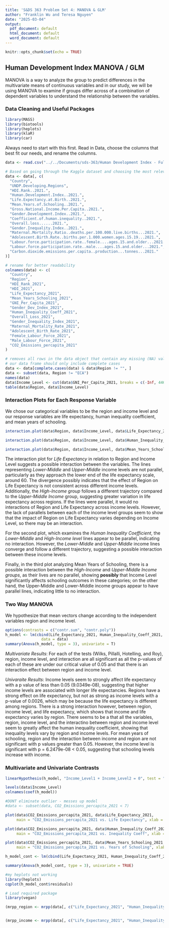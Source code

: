 ```yaml
---
title: 'S&DS 363 Problem Set 4: MANOVA & GLM'
author: "Franklin Wu and Teresa Nguyen"
date: "2025-03-04"
output:
  pdf_document: default
  html_document: default
  word_document: default
---
```


```r
knitr::opts_chunk$set(echo = TRUE)
```

## Human Development Index MANOVA / GLM

MANOVA is a way to analyze the group to predict differences in the multivariate means of continuous variables and in our study, we will be using MANOVA to examine if groups differ across of a combination of dependent variables to understand the relationship between the variables. 

### Data Cleaning and Useful Packages

```r
library(MASS)
library(biotools)
library(heplots)
library(klaR)
library(car)

```

Always need to start with this first. Read in Data, choose the columns that best fit our needs, and rename the columns.

```r
data <- read.csv("../../Documents/sds-363/Human Development Index - Full.csv")

# Based on going through the Kaggle dataset and choosing the most relevant features
data <- data[, c(
  "Country",
  "UNDP.Developing.Regions",
  "HDI.Rank..2021.",
  "Human.Development.Index..2021.",
  "Life.Expectancy.at.Birth..2021.",
  "Mean.Years.of.Schooling..2021.",
  "Gross.National.Income.Per.Capita..2021.",
  "Gender.Development.Index..2021.",
  "Coefficient.of.human.inequality..2021.",
  "Overall.loss......2021.",
  "Gender.Inequality.Index..2021.",
  "Maternal.Mortality.Ratio..deaths.per.100.000.live.births...2021.",
  "Adolescent.Birth.Rate..births.per.1.000.women.ages.15.19...2021.",
  "Labour.force.participation.rate..female....ages.15.and.older...2021.",
  "Labour.force.participation.rate..male....ages.15.and.older...2021.",
  "Carbon.dioxide.emissions.per.capita..production...tonnes...2021."
)]

# rename for better readability
colnames(data) <- c(
  "Country",
  "Region",
  "HDI_Rank_2021",
  "HDI_2021",
  "Life_Expectancy_2021",
  "Mean_Years_Schooling_2021",
  "GNI_Per_Capita_2021",
  "Gender_Dev_Index_2021",
  "Human_Inequality_Coeff_2021",
  "Overall_Loss_2021",
  "Gender_Inequality_Index_2021",
  "Maternal_Mortality_Rate_2021",
  "Adolescent_Birth_Rate_2021",
  "Female_Labour_Force_2021",
  "Male_Labour_Force_2021",
  "CO2_Emissions_percapita_2021"
)

# removes all rows in the data object that contain any missing (NA) values
# our data frame should only include complete cases 
data <- data[complete.cases(data) & data$Region != "", ]
data <- subset(data, Region != "ECA")
names(data)
data$Income_Level <- cut(data$GNI_Per_Capita_2021, breaks = c(-Inf, 4465, 13845, Inf), labels = c("Low-Middle", "Upper-Middle", "High"))
table(data$Region, data$Income_Level)

```

### Interaction Plots for Each Response Variable

We chose our categorical variables to be the region and income level and our response variables are life expectancy, human inequality coefficient, and mean years of schooling. 

```r

interaction.plot(data$Region, data$Income_Level, data$Life_Expectancy_2021, lwd = 3, col = c("red", "blue"), trace.label = "Income Level", xlab = "Region", ylab = "Life Expectancy", main = "Interaction Plot for Region, Income Level, and Life Expectancy")

interaction.plot(data$Region, data$Income_Level, data$Human_Inequality_Coeff_2021, lwd = 3, col = c("red", "blue"), trace.label = "Income Level", xlab = "Region", ylab = "Human Inequality Coefficient", main = "Interaction Plot for Region, Income Level, and Inequality Coef.")

interaction.plot(data$Region, data$Income_Level, data$Mean_Years_Schooling_2021, lwd = 3, col = c("red", "blue"), trace.label = "Income Level", xlab = "Region", ylab = "Mean Years of Schooling", main = "Interaction Plot for Region, Income Level, and Mean Years Schooling")
```

The interaction plot for *Life Expectancy* in relation to Region and Income Level suggests a possible interaction between the variables. The lines representing *Lower-Middle* and *Upper-Middle* income levels are not parallel, particularly as they approach the lower end of the life expectancy scale, around 60. The divergence possibly indicates that the effect of Region on Life Expectancy is not consistent across different income levels. Additionally, the *High-Income group* follows a different trajectory compared to the *Upper-Middle Income* group, suggesting greater variation in life expectancy across regions. If the lines were parallel, it would no interactions of Region and Life Expectancy across income levels. However, the lack of parallels between each of the income level groups seem to show that the impact of Region on Life Expectancy varies depending on Income Level, so there may be an interaction.

For the second plot, which examines the *Human Inequality Coefficient*, the *Lower-Middle* and *High-Income level* lines appear to be parallel, indicating no interaction. However, the *Lower-Middle* and *Upper-Middle* income lines converge and follow a different trajectory, suggesting a possible interaction between these income levels.

Finally, in the third plot analyzing Mean Years of Schooling, there is a possible interaction between the *High-Income* and *Upper-Middle Income groups*, as their lives are no parallel, showing **possibly** that Income Level significantly affects schooling outcomes in these categories; on the other hand, the Upper-Middle and Lower-Middle income groups appear to have parallel lines, indicating little to no interaction. 

### Two Way MANOVA

We hypothesize that mean vectors change according to the independent variables region and income level. 

```r
options(contrasts = c("contr.sum", "contr.poly"))
h_model <- lm(cbind(Life_Expectancy_2021, Human_Inequality_Coeff_2021, Mean_Years_Schooling_2021) ~ Region*Income_Level,  
                data = data)
summary(Anova(h_model, type = 3), univariate = T)
```

*Multivariate Results*: For each of the tests (Wilks, Pillalli, Hotelling, and Roy), region, income level, and interaction are all significant as all the p-values of each of these are under our critical value of 0.05 and that there is an interaction effect between region and income level. 

*Univaraite Results*: 
Income levels seem to strongly affect life expectancy with a p value of less than 0.05 (9.0349e-08), suggesting that higher income levels are associated with longer life expectancies. Regions have a strong effect on life expectancy, but not as strong as income levels with a p-value of 0.0026, which may be because the life expectancy is different among regions. There is a strong interaction however, between region, income level, and life expectancy, which shows that income and life expectancy varies by region. 
There seems to be a that all the variables, region, income level, and the interactino between region and income level seem to greatly affect the human inequality coefficient, showing that inequality levels vary by region and income levels. 
For mean years of schooling, region and the interaction between income and region are not significant with p values greater than 0.05. However, the income level is significant with p = 6.2479e-08 < 0.05, suggesting that schooling levels increase with income. 

### Multivariate and Univariate Contrasts


```r

linearHypothesis(h_model, "Income_Level1 + Income_Level2 = 0", test = "Wilks")

levels(data$Income_Level)
colnames(coef(h_model))

```

```r
#DONT eliminate outlier - messes up model
#data <- subset(data, CO2_Emissions_percapita_2021 < 7)

plot(data$CO2_Emissions_percapita_2021, data$Life_Expectancy_2021, 
     main = "CO2_Emissions_percapita_2021 vs. Life Expectancy", xlab = "CO2_Emissions_percapita_2021", ylab = "Life Expectancy", pch = 19)

plot(data$CO2_Emissions_percapita_2021, data$Human_Inequality_Coeff_2021, 
     main = "CO2_Emissions_percapita_2021 vs. Inequality Coeff", xlab = "CO2_Emissions_percapita_2021", ylab = "Inequality Coefficient", pch = 19)

plot(data$CO2_Emissions_percapita_2021, data$Mean_Years_Schooling_2021, 
     main = "CO2_Emissions_percapita_2021 vs. Years of Schooling", xlab = "CO2_Emissions_percapita_2021", ylab = "Mean Years Schooling", pch = 19)

h_model_cont <- lm(cbind(Life_Expectancy_2021, Human_Inequality_Coeff_2021, Mean_Years_Schooling_2021) ~ Region * Income_Level + CO2_Emissions_percapita_2021, data = data)

summary(Anova(h_model_cont, type = 3), univariate = TRUE)

```
```r
#my heplots not working
library(heplots)
cqplot(h_model_cont$residuals)

```
```r

# Load required package
library(vegan)

(mrpp_region <- mrpp(data[, c("Life_Expectancy_2021", "Human_Inequality_Coeff_2021", "Mean_Years_Schooling_2021")], data$Region,))


(mrpp_income <- mrpp(data[, c("Life_Expectancy_2021", "Human_Inequality_Coeff_2021", "Mean_Years_Schooling_2021")],data$Income_Level,))


```

